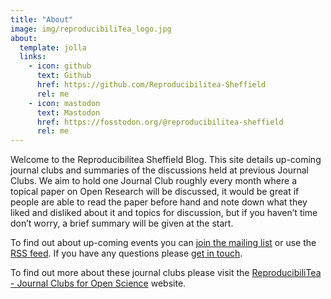 ```yaml
---
title: "About"
image: img/reproducibiliTea_logo.jpg
about:
  template: jolla
  links:
    - icon: github
      text: Github
      href: https://github.com/Reproducibilitea-Sheffield
      rel: me
    - icon: mastodon
      text: Mastodon
      href: https://fosstodon.org/@reproducibilitea-sheffield
      rel: me
---
```


::: {style="text-align: left;"}

Welcome to the Reproducibilitea Sheffield Blog. This site details up-coming journal clubs and summaries of the
discussions held at previous Journal Clubs. We aim to hold one Journal Club roughly every month where a topical paper on
Open Research will be discussed, it would be great if people are able to read the paper before hand and note down what
they liked and disliked about it and topics for discussion, but if you haven't time don't worry, a brief summary will be
given at the start.

To find out about up-coming events you can [join the mailing
list](https://groups.google.com/a/sheffield.ac.uk/g/reproducibilitea) or use the [RSS
feed](https://reproducibilitea-sheffield.github.io/index.xml). If you have any questions please [get in
touch](mailto:reproducibilitea@sheffield.ac.uk).

To find out more about these journal clubs please visit the [ReproducibiliTea - Journal Clubs for Open
Science](https://reproducibilitea.org/) website.

:::

